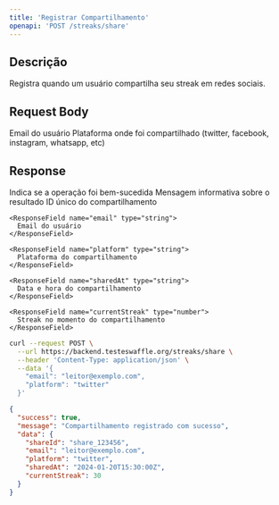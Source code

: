 ```yaml
---
title: 'Registrar Compartilhamento'
openapi: 'POST /streaks/share'
---
```


## Descrição

Registra quando um usuário compartilha seu streak em redes sociais.

## Request Body

<ParamField body="email" type="string" required>
  Email do usuário
</ParamField>

<ParamField body="platform" type="string" required>
  Plataforma onde foi compartilhado (twitter, facebook, instagram, whatsapp, etc)
</ParamField>

## Response

<ResponseField name="success" type="boolean">
  Indica se a operação foi bem-sucedida
</ResponseField>

<ResponseField name="message" type="string">
  Mensagem informativa sobre o resultado
</ResponseField>

<ResponseField name="data" type="object">
  <Expandable title="properties">
    <ResponseField name="shareId" type="string">
      ID único do compartilhamento
    </ResponseField>

    <ResponseField name="email" type="string">
      Email do usuário
    </ResponseField>

    <ResponseField name="platform" type="string">
      Plataforma do compartilhamento
    </ResponseField>

    <ResponseField name="sharedAt" type="string">
      Data e hora do compartilhamento
    </ResponseField>

    <ResponseField name="currentStreak" type="number">
      Streak no momento do compartilhamento
    </ResponseField>
  </Expandable>
</ResponseField>

<RequestExample>

```bash
curl --request POST \
  --url https://backend.testeswaffle.org/streaks/share \
  --header 'Content-Type: application/json' \
  --data '{
    "email": "leitor@exemplo.com",
    "platform": "twitter"
  }'
```

</RequestExample>

<ResponseExample>

```json
{
  "success": true,
  "message": "Compartilhamento registrado com sucesso",
  "data": {
    "shareId": "share_123456",
    "email": "leitor@exemplo.com",
    "platform": "twitter",
    "sharedAt": "2024-01-20T15:30:00Z",
    "currentStreak": 30
  }
}
```

</ResponseExample>
